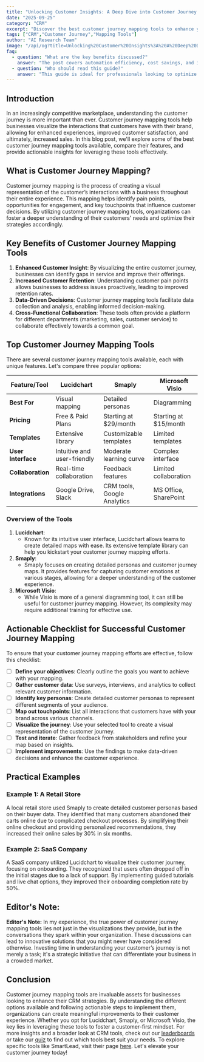```yaml
---
title: "Unlocking Customer Insights: A Deep Dive into Customer Journey Mapping Tools"
date: "2025-09-25"
category: "CRM"
excerpt: "Discover the best customer journey mapping tools to enhance your CRM strategy and improve customer experiences."
tags: ["CRM","Customer Journey","Mapping Tools"]
author: "AI Research Team"
image: "/api/og?title=Unlocking%20Customer%20Insights%3A%20A%20Deep%20Dive%20into%20Customer%20Journey%20Mapping%20Tools&type=blog&category=CRM"
faq:
  - question: "What are the key benefits discussed?"
    answer: "The post covers automation efficiency, cost savings, and implementation strategies for crm tools."
  - question: "Who should read this guide?"
    answer: "This guide is ideal for professionals looking to optimize their crm workflows with AI-powered solutions."
---
```


## Introduction

In an increasingly competitive marketplace, understanding the customer journey is more important than ever. Customer journey mapping tools help businesses visualize the interactions that customers have with their brand, allowing for enhanced experiences, improved customer satisfaction, and ultimately, increased sales. In this blog post, we'll explore some of the best customer journey mapping tools available, compare their features, and provide actionable insights for leveraging these tools effectively.

## What is Customer Journey Mapping?

Customer journey mapping is the process of creating a visual representation of the customer’s interactions with a business throughout their entire experience. This mapping helps identify pain points, opportunities for engagement, and key touchpoints that influence customer decisions. By utilizing customer journey mapping tools, organizations can foster a deeper understanding of their customers' needs and optimize their strategies accordingly.

## Key Benefits of Customer Journey Mapping Tools

1. **Enhanced Customer Insight**: By visualizing the entire customer journey, businesses can identify gaps in service and improve their offerings.
2. **Increased Customer Retention**: Understanding customer pain points allows businesses to address issues proactively, leading to improved retention rates.
3. **Data-Driven Decisions**: Customer journey mapping tools facilitate data collection and analysis, enabling informed decision-making.
4. **Cross-Functional Collaboration**: These tools often provide a platform for different departments (marketing, sales, customer service) to collaborate effectively towards a common goal.

## Top Customer Journey Mapping Tools

There are several customer journey mapping tools available, each with unique features. Let's compare three popular options:

| Feature/Tool      | Lucidchart               | Smaply                 | Microsoft Visio        |
|-------------------|-------------------------|-----------------------|------------------------|
| **Best For**      | Visual mapping          | Detailed personas      | Diagramming            |
| **Pricing**       | Free & Paid Plans       | Starting at $29/month | Starting at $15/month  |
| **Templates**     | Extensive library       | Customizable templates | Limited templates      |
| **User Interface**| Intuitive and user-friendly| Moderate learning curve| Complex interface       |
| **Collaboration**  | Real-time collaboration  | Feedback features      | Limited collaboration   |
| **Integrations**  | Google Drive, Slack     | CRM tools, Google Analytics| MS Office, SharePoint |

### Overview of the Tools

1. **Lucidchart**: 
   - Known for its intuitive user interface, Lucidchart allows teams to create detailed maps with ease. Its extensive template library can help you kickstart your customer journey mapping efforts.
2. **Smaply**: 
   - Smaply focuses on creating detailed personas and customer journey maps. It provides features for capturing customer emotions at various stages, allowing for a deeper understanding of the customer experience.
3. **Microsoft Visio**: 
   - While Visio is more of a general diagramming tool, it can still be useful for customer journey mapping. However, its complexity may require additional training for effective use.

## Actionable Checklist for Successful Customer Journey Mapping

To ensure that your customer journey mapping efforts are effective, follow this checklist:

- [ ] **Define your objectives**: Clearly outline the goals you want to achieve with your mapping.
- [ ] **Gather customer data**: Use surveys, interviews, and analytics to collect relevant customer information.
- [ ] **Identify key personas**: Create detailed customer personas to represent different segments of your audience.
- [ ] **Map out touchpoints**: List all interactions that customers have with your brand across various channels.
- [ ] **Visualize the journey**: Use your selected tool to create a visual representation of the customer journey.
- [ ] **Test and iterate**: Gather feedback from stakeholders and refine your map based on insights.
- [ ] **Implement improvements**: Use the findings to make data-driven decisions and enhance the customer experience.

## Practical Examples

### Example 1: A Retail Store
A local retail store used Smaply to create detailed customer personas based on their buyer data. They identified that many customers abandoned their carts online due to complicated checkout processes. By simplifying their online checkout and providing personalized recommendations, they increased their online sales by 30% in six months.

### Example 2: SaaS Company
A SaaS company utilized Lucidchart to visualize their customer journey, focusing on onboarding. They recognized that users often dropped off in the initial stages due to a lack of support. By implementing guided tutorials and live chat options, they improved their onboarding completion rate by 50%.

## Editor's Note:
**Editor's Note:** In my experience, the true power of customer journey mapping tools lies not just in the visualizations they provide, but in the conversations they spark within your organization. These discussions can lead to innovative solutions that you might never have considered otherwise. Investing time in understanding your customer’s journey is not merely a task; it's a strategic initiative that can differentiate your business in a crowded market.

## Conclusion

Customer journey mapping tools are invaluable assets for businesses looking to enhance their CRM strategies. By understanding the different options available and following actionable steps to implement them, organizations can create meaningful improvements to their customer experience. Whether you opt for Lucidchart, Smaply, or Microsoft Visio, the key lies in leveraging these tools to foster a customer-first mindset. For more insights and a broader look at CRM tools, check out our [leaderboards](/leaderboards) or take our [quiz](/quiz) to find out which tools best suit your needs. To explore specific tools like SmartLead, visit their page [here](/tools/smartlead). Let's elevate your customer journey today!
